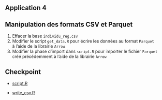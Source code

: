 ## Application 4

:::{.callout-tip collapse="true" icon=false}
## Manipulation des formats CSV et Parquet

:::{.incremental}
1. Effacer la base `individu_reg.csv`
2. Modifier le script `get_data.R` pour écrire les données au format `Parquet` à l'aide de la librairie `Arrow`
3. Modifier la phase d'import dans `script.R` pour importer le fichier `Parquet` créé précédemment à l'aide de la librairie `Arrow`
:::

:::

## Checkpoint

- [script.R](https://raw.githubusercontent.com/InseeFrLab/formation-bonnes-pratiques-R/main/R/checkpoints/application4/script.R)

- [write_csv.R](https://raw.githubusercontent.com/InseeFrLab/formation-bonnes-pratiques-R/main/R/checkpoints/application4/write_csv.R)
